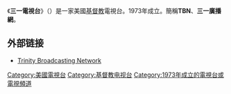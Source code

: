{{Infobox television channel
| name           = Trinity Broadcasting Network
| logo= TBN logo 2015.jpg
| type           宗教电视台
| country        =美国
| area           = 全球
| headquarters   = 加利福尼亚州[[塔斯廷|塔斯廷]]
| language       = 英语
| picture format = [[720p|720p]]/[[1080i|1080i]] [[High-definition_television|HDTV]] 
| former names   = Trinity Broadcasting Systems
| key_people     = 
| founded        = {{Start date and age|1973|p=y}}
| founder        = [[Paul_Crouch|Paul]] and [[Jan_Crouch|Jan Crouch]]
| launch    = {{Start date and age|1973|p=y}}
| website        = {{URL|http://www.tbn.org}}
| webcast        =
| terr_serv_1    = 
| online_serv_1  = [[Digital_media_receiver|Digital media receiver]]
| online_chan_1  = [[Roku|Roku]]
| online_serv_2  = [[Digital_media_receiver|Digital media receiver]]
| online_chan_2  = [[Apple_TV|Apple TV]]
| online_serv_3  = [[Digital_media_receiver|Digital media receiver]]
| online_chan_3  = [[Amazon_Fire_TV|Amazon Fire TV]] 
}}
《'''三一電視台'''》（{{lang-en|Trinity Broadcasting Network}}）是一家美國[[基督教|基督教]]電視台。1973年成立。簡稱'''TBN'''、'''三一廣播網'''。

==外部链接==
*{{en}}[http://www.tbn.org/  Trinity Broadcasting Network]{{Wayback|url=http://www.tbn.org/ |date=20160527212822 }}
{{USA television station}}
[[Category:美國電視台|Category:美國電視台]]
[[Category:基督教电视台|Category:基督教电视台]]
[[Category:1973年成立的電視台或電視頻道|Category:1973年成立的電視台或電視頻道]]
